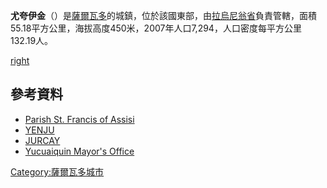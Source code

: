 '''尤夸伊金'''（{{lang-es|Yucuaiquín}}）是[[薩爾瓦多|薩爾瓦多]]的城鎮，位於該國東部，由[[拉烏尼翁省_(薩爾瓦多)|拉烏尼翁省]]負責管轄，面積55.18平方公里，海拔高度450米，2007年人口7,294，人口密度每平方公里132.19人。

[[image:Yucuaiquín.png|right]]

==參考資料==
* [https://web.archive.org/web/20090727110242/http://www.parroquiadeyucuaiquin.org/ Parish St. Francis of Assisi]
* [http://www.yenju.com/ YENJU] {{Wayback|url=http://www.yenju.com/ |date=20141218121556 }}
* [http://www.yucuaiquincity.com/ JURCAY] {{Wayback|url=http://www.yucuaiquincity.com/ |date=20141223120105 }}
* [https://web.archive.org/web/20090828165226/http://www.alcaldiayucuaiquin.com/ Yucuaiquin Mayor's Office]

{{coord|13|33|N|88|00|W|display=title|region:SV_type:city_source:GNS-enwiki}}

{{ElSalvador-geo-stub}}
[[Category:薩爾瓦多城市|Category:薩爾瓦多城市]]